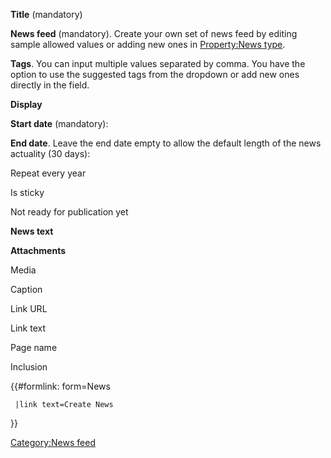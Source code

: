 <includeonly>
{{{info|page name=News_{{#timel: YmdHis}} }}}
{{{for template|News}}}
<div class="formtable">
<p>'''Title''' (mandatory)</p>
<p>{{{field|Title|input type=text|class=form-control|mandatory}}}</p>

<p>'''News feed''' (mandatory). Create your own set of news feed by editing sample allowed values or adding new ones in [[Property:News type]].</p>
<p>{{{field|News type|input type=dropdown|property=News type|class=form-control|mandatory}}}</p>

<p>'''Tags'''. You can input multiple values separated by comma. You have the option to use the suggested tags from the dropdown or add new ones directly in the field.</p>
<p>{{{field|Tags|input type=tokens|values from property=Tag|list|delimiter=,}}}</p>

<p>'''Display''' </p>
<p>'''Start date''' (mandatory):{{{field|Start display date|input type=datepicker|mandatory|default={{#timel:Y/m/d|now}} }}}</p>
<p>'''End date'''. Leave the end date empty to allow the default length of the news actuality (30 days):{{{field|End display date|input type=datepicker|default={{#timel:Y/m/d|now + 30 days}} }}}</p>
<p style="white-space:nowrap">{{{field|Is annual|input type=checkbox|default=No}}} Repeat every year</p>
<p style="white-space:nowrap">{{{field|Is sticky|input type=checkbox|default=No}}} Is sticky</p>
<p style="white-space:nowrap">{{{field|Is hidden|input type=checkbox|default=Yes}}} Not ready for publication yet</p>

<p>'''News text'''<p>
<p>{{{field|News text|input type=textarea|rows=10|class=form-control|editor=visualeditor}}}

<p>'''Attachments'''</p>
<p>{{{field|Attachments|holds template}}}
</div>
{{{end template}}}

{{{standard input|summary}}}

{{{standard input|minor edit}}} {{{standard input|watch}}}

{{{standard input|save}}} {{{standard input|preview}}} {{{standard input|changes}}} {{{standard input|cancel}}}

{{{for template|Attachments|multiple|add button text=Add attachment|embed in field=News[Attachments]}}}
<p>{{{field|Media type|input type=radiobutton|values=Image,File,URL,Wiki page|default=Image|mandatory|show on select=Image=>media-type-image;File=>media-type-image;URL=>media-type-url;Wiki page=>media-type-wiki}}}</p>
<div id="media-type-image">
<p>Media</p>
<p>{{{field|Media|uploadable|class=form-control}}}</p>

<p>Caption</p>
<p>{{{field|Caption|input type=text|class=form-control}}}</p>
</div>
<div id="media-type-url">
<p>Link URL</p>
<p>{{{field|Link URL|input type=text|class=form-control}}}</p>

<p>Link text</p>
<p>{{{field|Link text|input type=text|class=form-control}}}</p>
</div>
<div id="media-type-wiki">
<p>Page name</p>
<p>{{{field|Wiki page|input type=text|class=form-control}}}</p>

<p>Inclusion</p>
<p>{{{field|Inclusion|input type=radiobutton|values=Link,Embed|default=Link|mandatory}}}</p>
</div>

{{{end template}}}
</includeonly><noinclude>
{{#formlink: form=News
  |link text=<span class="btn btn-primary">Create News</span>
}}  
[[Category:News feed]]
</noinclude>

